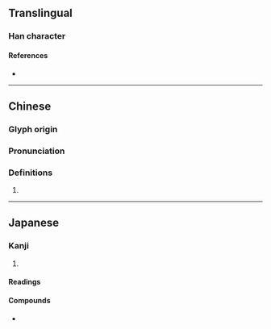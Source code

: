 {{character info}}
==Translingual==

===Han character===
{{Han char|rn=53|rad=广|as=07|sn=10|four=00247|canj=IQJE|ids=⿸广技}}

====References====
* {{Han ref|kx=0346.130|dkj=09329|dj=0656.100|hdz=20884.060|uh=5EAA|ud=24234|bh=D177|bd=53623}}

----

==Chinese==
{{zh-forms}}

===Glyph origin===
{{Han etym}}

===Pronunciation===
{{zh-pron
|m=guǐ
|c=gei2,gwai2
|mc=y
|oc=y
|cat=
}}

===Definitions===
{{zh-hanzi}}

# {{rfdef|zh}}

----

==Japanese==

===Kanji===
{{ja-kanji|grade=|rs=广07}}

# {{rfdef|ja|sort=广07}}

====Readings====
{{ja-readings
|goon=き
|kanon=き
}}

====Compounds====
* {{ja-r|仮庪|さずき}}